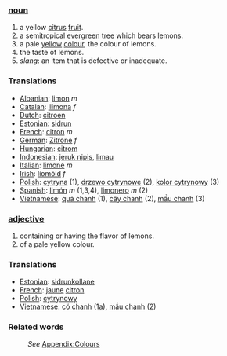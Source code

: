===[[noun]]===
#a yellow [[citrus]] [[fruit]].
#a semitropical [[evergreen]] [[tree]] which bears lemons.
#a pale [[yellow]] [[color|colour]], the colour of lemons.
#the taste of lemons.
#''slang'': an item that is defective or inadequate.
===Translations===
*[[Albanian]]: [[limon]] ''m''
*[[Catalan]]: [[llimona]] ''f''
*[[Dutch]]: [[citroen]]
*[[Estonian]]: [[sidrun]]
*[[French]]: [[citron]] ''m''
*[[German]]: [[Zitrone]] ''f''
*[[Hungarian]]: [[citrom]]
*[[Indonesian]]: [[jeruk nipis]], [[limau]]
*[[Italian]]: [[limone]] ''m''
*[[Irish]]: [[líomóid]] ''f''
*[[Polish]]: [[cytryna]] (1), [[drzewo cytrynowe]] (2), [[kolor cytrynowy]] (3)
*[[Spanish]]: [[limón]] ''m'' (1,3,4), [[limonero]] ''m'' (2)
*[[Vietnamese]]: [[quả chanh]] (1), [[cây chanh]] (2), [[mầu chanh]] (3)

===[[adjective]]===
#containing or having the flavor of lemons.
#of a pale yellow colour.
===Translations===
*[[Estonian]]: [[sidrunkollane]]
*[[French]]: [[jaune]] [[citron]]
*[[Polish]]: [[cytrynowy]]
*[[Vietnamese]]: [[có chanh]] (1a), [[mầu chanh]] (2)
===Related words===
:''See'' [[Wiktionary_Appendix:Colours|Appendix:Colours]]